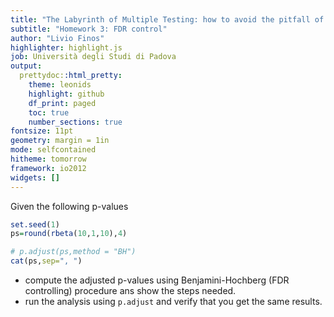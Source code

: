 ```yaml
---
title: "The Labyrinth of Multiple Testing: how to avoid the pitfall of false positives"
subtitle: "Homework 3: FDR control"
author: "Livio Finos"
highlighter: highlight.js
job: Università degli Studi di Padova
output:
  prettydoc::html_pretty:
    theme: leonids 
    highlight: github
    df_print: paged
    toc: true
    number_sections: true
fontsize: 11pt
geometry: margin = 1in
mode: selfcontained
hitheme: tomorrow
framework: io2012
widgets: []
---
```


Given the following p-values

```r
set.seed(1)
ps=round(rbeta(10,1,10),4)

# p.adjust(ps,method = "BH")
cat(ps,sep=", ")
```

- compute the adjusted p-values using Benjamini-Hochberg (FDR controlling) procedure ans show the steps needed.
- run the analysis using `p.adjust` and verify that you get the same results.


